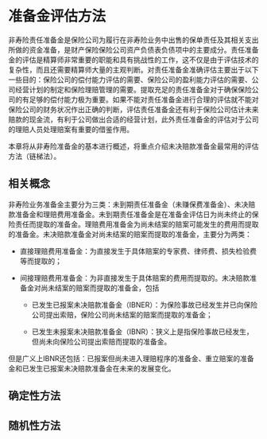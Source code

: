 # 准备金评估方法 {#lossmodif}

非寿险责任准备金是保险公司为履行在非寿险业务中出售的保单责任及其相关支出所做的资金准备，是财产保险保险公司资产负债表负债项中的主要成分。责任准备金的评估是精算师非常重要的职能和具有挑战性的工作，这不仅是由于评估技术的复杂性，而且还需要精算师大量的主观判断。对责任准备金准确评估主要出于以下一些目的：保险公司的偿付能力评估的需要、保险公司的盈利能力评估的需要、公司经营计划的制定和保险理赔管理的需要。提取充足的责任准备金对于确保保险公司的有足够的偿付能力极为重要。如果不能对责任准备金进行合理的评估就不能对保险公司的财务状况作出正确的判断，评估责任准备金还有利于保险公司估计未来赔款的现金流，有利于公司做出合适的经营计划，此外责任准备金的评估对于公司的理赔人员处理赔案有重要的借鉴作用。


本章将从非寿险准备金的基本进行概述，将重点介绍未决赔款准备金最常用的评估方法（链梯法）。


## 相关概念

非寿险业务准备金主要分为三类：未到期责任准备金（未赚保费准备金）、未决赔款准备金和理赔费用准备金。未到期责任准备金是在准备金评估日为尚未终止的保险责任而提取的准备金。理赔费用准备金为尚未结案的赔案可能发生的费用而提取的准备金。未决赔款准备金对尚未结案的赔案而提取的准备金，主要分为两类：

- 直接理赔费用准备金：为直接发生于具体赔案的专家费、律师费、损失检验费等而提取的；

- 间接理赔费用准备金：为非直接发生于具体赔案的费用而提取的。未决赔款准备金对尚未结案的赔案而提取的准备金，包括
  - 已发生已报案未决赔款准备金（IBNER）：为保险事故已经发生并已向保险公司提出索赔，保险公司尚未结案的赔案而提取的准备金；
  
  - 已发生未报案未决赔款准备金（IBNR）：狭义上是指保险事故已经发生，但尚未向保险公司提出索赔而提取的准备金。

但是广义上IBNR还包括：已报案但尚未进入理赔程序的准备金、重立赔案的准备金和已发生已报案未决赔款准备金在未来的发展变化。

## 确定性方法


## 随机性方法




